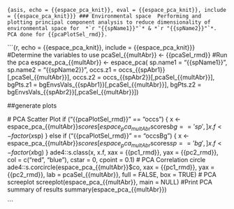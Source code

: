 ```{asis, echo = {{espace_pca_knit}}, eval = {{espace_pca_knit}}, include = {{espace_pca_knit}}}
### Environmental space 
Performing and plotting principal component analysis to reduce dimensionality of environmental space for  *`r "{{spName1}}"`* & *`r "{{spName2}}"`*. PCA done for {{pcaPlotSel_rmd}}.
```

```{r, echo = {{espace_pca_knit}}, include = {{espace_pca_knit}}}
#Determine the variables to use
pcaSel_{{multAbr}} <- {{pcaSel_rmd}}
#Run the pca
espace_pca_{{multAbr}} <- espace_pca(
  sp.name1 = "{{spName1}}",
  sp.name2 = "{{spName2}}", 
  occs.z1 = occs_{{spAbr1}}[,pcaSel_{{multAbr}}],
  occs.z2 = occs_{{spAbr2}}[,pcaSel_{{multAbr}}],
  bgPts.z1 = bgEnvsVals_{{spAbr1}}[,pcaSel_{{multAbr}}],
  bgPts.z2 = bgEnvsVals_{{spAbr2}}[,pcaSel_{{multAbr}}])

##generate plots

   # PCA Scatter Plot
      if ("{{pcaPlotSel_rmd}}" == "occs") {
        x <- espace_pca_{{multAbr}}$scores[espace_pca_{{multAbr}}$scores$bg == 'sp', ]
        x.f <- factor(x$sp)
      } else if ("{{pcaPlotSel_rmd}}" == "occsBg") {
        x <- espace_pca_{{multAbr}}$scores[espace_pca_{{multAbr}}$scores$sp == 'bg', ]
        x.f <- factor(x$bg)
      }
      ade4::s.class(x, x.f, xax = {{pc1_rmd}}, yax = {{pc2_rmd}},
                    col = c("red", "blue"), cstar = 0, cpoint = 0.1)
    # PCA Correlation circle
      ade4::s.corcircle(espace_pca_{{multAbr}}$co, xax = {{pc1_rmd}}, yax = {{pc2_rmd}},
                        lab = pcaSel_{{multAbr}}, full = FALSE, box = TRUE)
    # PCA screeplot
      screeplot(espace_pca_{{multAbr}}, main = NULL)
    #Print PCA summary of results
      summary(espace_pca_{{multAbr}})


```
